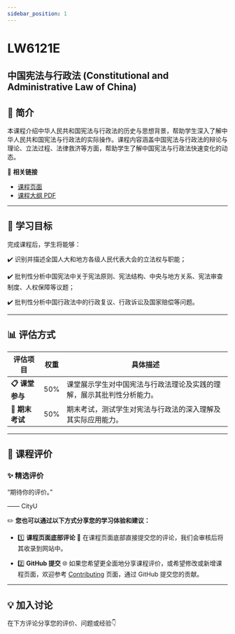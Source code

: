 ```yaml
---
sidebar_position: 1
---
```


# LW6121E
## 中国宪法与行政法 (Constitutional and Administrative Law of China)

## **📘 简介**
本课程介绍中华人民共和国宪法与行政法的历史与思想背景，帮助学生深入了解中华人民共和国宪法与行政法的实际操作。课程内容涵盖中国宪法与行政法的辩论与理论、立法过程、法律救济等方面，帮助学生了解中国宪法与行政法快速变化的动态。

🔗 **相关链接**
- [课程页面](https://www.cityu.edu.hk/catalogue/pg/202526/course/LW6121E.htm)
- [课程大纲 PDF](https://www.cityu.edu.hk/catalogue/pg/202526/course/LW6121E.pdf)

---

## **🎯 学习目标**

完成课程后，学生将能够：

✔️ 识别并描述全国人大和地方各级人民代表大会的立法权与职能；

✔️ 批判性分析中国宪法中关于宪法原则、宪法结构、中央与地方关系、宪法审查制度、人权保障等议题；

✔️ 批判性分析中国行政法中的行政复议、行政诉讼及国家赔偿等问题。

---

## **📊 评估方式**

| **评估项目**          | **权重** | **具体描述**                                                                                       |
|----------------------|---------|---------------------------------------------------------------------------------------------------|
| **📋 课堂参与**       | 50%     | 课堂展示学生对中国宪法与行政法理论及实践的理解，展示其批判性分析能力。                          |
| **📂 期末考试**       | 50%     | 期末考试，测试学生对宪法与行政法的深入理解及其实际应用能力。                                      |

---

## **💬 课程评价**

### ✨ **精选评价**
<div className={commentStyles.commentBox}>
    <p className={commentStyles.commentText}>
        “期待你的评价。”
    </p>
    <p className={commentStyles.commentAuthor}>—— CityU</p>
</div>

✏️ **您也可以通过以下方式分享您的学习体验和建议：**

- 1️⃣ **课程页面底部评论**
💬 在课程页面底部直接提交您的评论，我们会审核后将其收录到网站中。

- 2️⃣ **GitHub 提交**
🌐 如果您希望更全面地分享课程评价，或希望修改或新增课程页面，欢迎参考 [Contributing](/contributing) 页面，通过 GitHub 提交您的贡献。

---

## **💡 加入讨论**

在下方评论分享您的评价、问题或经验👇
<Utterances />
